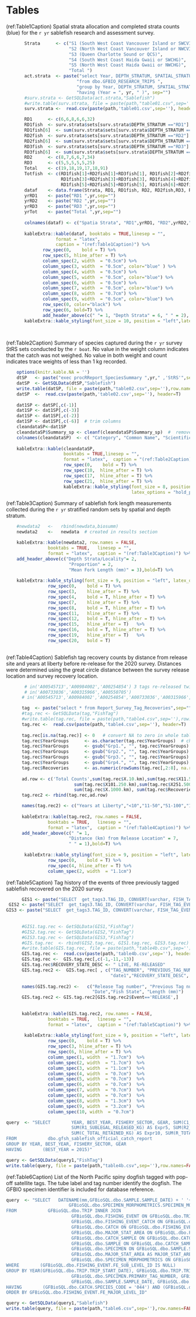 # Tables
(ref:Table1Caption) Spatial strata allocation and completed strata counts (blue) for the `r yr` sablefish research and assessment survey.

```r

       Strata      <- c("S1 (South West Coast Vancouver Island or SWCVI)",
                        "S2 (North West Coast Vancouver Island or NWCVI)",
                        "S3 (Queen Charlotte Sound or QCS)",
                        "S4 (South West Coast Haida Gwaii or SWCHG)",
                        "S5 (North West Coast Haida Gwaii or NWCHG)",
                        "Total ")
       act.strata  <- paste("select Year, DEPTH_STRATUM, SPATIAL_STRATUM, COUNT([SET]) AS sets ",
                           "from dbo.GFBIO_RESEARCH_TRIPS ",
                           "group by Year, DEPTH_STRATUM, SPATIAL_STRATUM ",
                           "having (Year = ", yr, " )", sep="")
       #surv.strata <- GetSQLData(act.strata,"Sablefish")
       #write.table(surv.strata, file = paste(path,"table01.csv",sep=''),row.names=FALSE, na="",col.names=TRUE, sep=",")
       surv.strata <-  read.csv(paste(path,'table01.csv',sep=''), header=T)

       RD1      <- c(6,6,8,6,6,32)
       RD1fish  <- surv.strata$sets[surv.strata$DEPTH_STRATUM =="RD1"]
       RD1fish[6]  <- sum(surv.strata$sets[surv.strata$DEPTH_STRATUM =="RD1"])
       RD2fish  <- surv.strata$sets[surv.strata$DEPTH_STRATUM =="RD2"]
       RD2fish[6]  <- sum(surv.strata$sets[surv.strata$DEPTH_STRATUM =="RD2"])
       RD3fish  <- surv.strata$sets[surv.strata$DEPTH_STRATUM =="RD3"]
       RD3fish[6]  <- sum(surv.strata$sets[surv.strata$DEPTH_STRATUM =="RD3"])     
       RD2      <- c(8,7,6,6,7,34)
       RD3      <- c(5,5,5,5,5,25)
       Total    <- c(19,18,19,17,18,91)
       Totfish  <- c(RD1fish[1]+RD2fish[1]+RD3fish[1], RD1fish[2]+RD2fish[2]+RD3fish[2],
                     RD1fish[3]+RD2fish[3]+RD3fish[3], RD1fish[4]+RD2fish[4]+RD3fish[4],
                     RD1fish[5]+RD2fish[5]+RD3fish[5], RD1fish[6]+RD2fish[6]+RD3fish[6]) # addition
       dataf    <- data.frame(Strata, RD1, RD1fish, RD2, RD2fish,RD3, RD3fish, Total, Totfish) 
       yrRD1    <- paste("RD1 ",yr,sep="")
       yrRD2    <- paste("RD2 ",yr,sep="")
       yrRD3    <- paste("RD3 ",yr,sep="")
       yrTot    <- paste("Total ",yr,sep="")
       
       colnames(dataf) <- c("Spatia Strata", "RD1",yrRD1, "RD2",yrRD2,"RD3",yrRD3,"Total",yrTot)
   
       kableExtra::kable(dataf, booktabs = TRUE,linesep = "",
                   format = "latex",
                   caption = "(ref:Table1Caption)") %>%
              row_spec(0,    bold = T) %>%
              row_spec(5, hline_after = T) %>%
              column_spec(2, width  = "0.5cm") %>%
              column_spec(3, width  = "0.5cm", color="blue" ) %>%
              column_spec(4, width  = "0.5cm") %>%
              column_spec(5, width  = "0.5cm", color="blue") %>% 
              column_spec(6, width  = "0.5cm") %>% 
              column_spec(7, width  = "0.5cm", color="blue") %>%          
              column_spec(8, width  = "0.7cm") %>%
              column_spec(9, width  = "0.5cm", color="blue") %>% 
              row_spec(0, color="black") %>%
              row_spec(6, bold=T) %>%
              add_header_above(c(" "= 1, "Depth Strata" = 6, " " = 2), bold=T) %>%
       kableExtra::kable_styling(font_size = 10, position = "left",latex_options = "hold_position")
  
  
```

(ref:Table2Caption) Summary of species captured during the `r yr` survey StRS sets conducted by the `r boat`. No value in the weight column indicates that the catch was not weighed. No value in both weight and count indicates trace weights of less than 1 kg recorded.


```r

    options(knitr.kable.NA = '')
    dtSP   <- paste("exec procRReport_SpeciesSummary ",yr," ,'StRS'",sep="")
    datSP  <- GetSQLData(dtSP,"Sablefish")
    write.table(datSP, file = paste(path,"table02.csv",sep=''),row.names=FALSE, na="",col.names=TRUE, sep=",")
    datSP  <-  read.csv(paste(path,'table02.csv',sep=''), header=T)
       
    dat1SP <- datSP[,c(-1)] 
    dat1SP <- dat1SP[,c(-3)]
    dat1SP <- dat1SP[,c(-2)]
    dat1SP <- dat1SP[,c(-6)]  # trim columns
    cleandataSP<-dat1SP
    cleandataSP$Summary_sp <- cleanf(cleandataSP$Summary_sp)  #  remove duplicates function
    colnames(cleandataSP)  <- c( "Category", "Common Name", "Scientific Name" , "Count", "Weight(kg)")
    
    kableExtra::kable(cleandataSP,
                      booktabs = TRUE,linesep = "",
                      format = "latex",  caption = "(ref:Table2Caption)") %>%
                      row_spec(0,    bold = T) %>%
                      row_spec(10,  hline_after = T) %>%
                      row_spec(17,  hline_after = T) %>%
                      row_spec(21,  hline_after = T) %>%
                      kableExtra::kable_styling(font_size = 8, position = "left",
                                                latex_options = "hold_position")
```


(ref:Table3Caption) Summary of sablefish fork length measurements collected during the `r yr` stratified random sets by spatial and depth stratum.

```r

    #newdata2   <-   rbind(newdata,biosumm)
    newdata2    <-   newdata  # created in results section

    kableExtra::kable(newdata2, row.names = FALSE,
                booktabs = TRUE,   linesep = "",
                format = "latex",  caption = "(ref:Table3Caption)") %>% 
    add_header_above(c("Depth Strata/Locality"= 2,
                        "Proportion" = 2, 
                        "Mean Fork Length (mm)" = 3),bold=T) %>%
      
    kableExtra::kable_styling(font_size = 9, position = "left", latex_options = "hold_position") %>%
                row_spec(0,    bold = T) %>%
                row_spec(3,    hline_after = T) %>%
                row_spec(4,    bold = T, hline_after = T) %>%
                row_spec(7,    hline_after = T) %>% 
                row_spec(8,    bold = T, hline_after = T) %>%      
                row_spec(11,   hline_after = T) %>%
                row_spec(12,   bold = T, hline_after = T) %>%      
                row_spec(15,   hline_after = T)   %>% 
                row_spec(16,   bold = T, hline_after = T) %>%   
                row_spec(19,   hline_after = T)   %>% 
                row_spec(20,   bold = T)
      
```

(ref:Table4Caption) Sablefish tag recovery counts by distance from release site and years at liberty before re-release for the 2020 survey. Distances were determined using the great circle distance between the survey release location and survey recovery location.


```r

       # in('A00545713','A00984002','A00254854') 3 tags re-released twice
       # in('A00733036','A00315966','A00550705')
      # in('A00545713','A00984002','A00254854','A00733036','A00315966','A00550705') 

      tag  <- paste("select * from Report_Survey_Tag_Recoveries",sep="") # have to go in database and change the year value
      #tag.rec <- GetSQLData(tag,"FishTag")
      #write.table(tag.rec, file = paste(path,"table4.csv",sep=''),row.names=FALSE, na="",col.names=TRUE, sep=",")
      tag.rec <-  read.csv(paste(path,'table4.csv',sep=''), header=T)
      
      tag.rec[is.na(tag.rec)] <- 0   # convert NA to zero in whole table
      tag.rec$YearGroups      <- as.character(tag.rec$YearGroups)  # change column to character
      tag.rec$YearGroups      <- gsub("Grp1.", "", tag.rec$YearGroups)
      tag.rec$YearGroups      <- gsub("Grp2.", "", tag.rec$YearGroups)
      tag.rec$YearGroups      <- gsub("Grp3.", "", tag.rec$YearGroups)  
      tag.rec$YearGroups      <- gsub("Grp4.", "", tag.rec$YearGroups)      
      tag.rec$Recoveries      <- as.numeric(rowSums(tag.rec[,2:8], na.rm=TRUE))
      
      ad.row <- c('Total Counts',sum(tag.rec$X.10.km),sum(tag.rec$X11.50.km),sum(tag.rec$X51.100.km),
                          sum(tag.rec$X101.250.km),sum(tag.rec$X251.500.km),sum(tag.rec$X501.1000.km),
                          sum(tag.rec$X.1000.km), sum(tag.rec$Recoveries) )
      tag.rec2 <- rbind(tag.rec,ad.row) 

      names(tag.rec2) <- c("Years at Liberty","<10","11-50","51-100","101-250","251-500","501-1000","1000+","Recovery count")
   
      kableExtra::kable(tag.rec2, row.names = FALSE,
                booktabs = TRUE,   linesep = "",
                format = "latex",  caption = "(ref:Table4Caption)") %>% 
      add_header_above(c(" "= 1,
                        "Distance (km) from Release Location" = 7, 
                        " " = 1),bold=T) %>% 
      
       kableExtra::kable_styling(font_size = 9, position = "left", latex_options = "hold_position") %>%
                row_spec(0,    bold = T) %>%
                row_spec(4, hline_after = T) %>%
                column_spec(2, width  = "1.1cm") 

```
\clearpage
(ref:Table5Caption) Tag history of the events of three previously tagged sablefish recovered on the 2020 survey.

```r

      GIS1 <- paste("SELECT  get_tags3.TAG_ID, CONVERT(varchar, FISH_TAG_EVENTS_4.EVENT_DATE, 101) AS date1, FISH_TAG_EVENTS_4.EVENT_YEAR, dbo.EVENT_TYPE.EVENT_DESCRIPTION, FISH_TAG_EVENTS_4.EVENT_NUMBER, FISH_TAG_EVENTS_4.EVENT_TRIP,  dbo.FISH_STATE.RECOVERY_STATE_DESC, dbo.q_Fish_Tag_Lengths.Length, FISH_TAG_EVENTS_4.TAG_NUMBER,  FISH_TAG_EVENTS_4.PREVIOUS_TAG_NUMBER, FISH_TAG_EVENTS_4.FISH_EVENT_NUMBER,FISH_TAG_EVENTS_4.EVENT_SET,FISH_TAG_EVENTS_4.RECAPTURE_FISH_ID FROM  dbo.EVENT_TYPE RIGHT OUTER JOIN  (SELECT  TAG_ID, rfi   FROM   (SELECT   FISH_TAG_EVENTS_1.TAG_ID, QRY3.rfi  FROM   (SELECT  TAG_ID, CASE WHEN RECAPTURE_FISH_ID = 0 THEN - 99 ELSE ISNULL(RECAPTURE_FISH_ID, - 99) END AS rfi FROM   (SELECT   TAG_ID, RECAPTURE_FISH_ID  FROM   dbo.FISH_TAG_EVENTS WHERE  (TAG_NUMBER = N'A00315966')) AS QRY1 UNION  SELECT   TAG_ID, RECAPTURE_FISH_ID FROM    (SELECT   TAG_ID, RECAPTURE_FISH_ID  FROM dbo.FISH_TAG_EVENTS AS FISH_TAG_EVENTS_2 WHERE  (PREVIOUS_TAG_NUMBER = N'A00315966')) AS QRY2) AS QRY3 INNER JOIN dbo.FISH_TAG_EVENTS AS FISH_TAG_EVENTS_1 ON QRY3.rfi = FISH_TAG_EVENTS_1.RECAPTURE_FISH_ID GROUP BY FISH_TAG_EVENTS_1.TAG_ID, QRY3.rfi HAVING  (QRY3.rfi IS NOT NULL)) AS get_tags1  UNION SELECT  TAG_ID, RECAPTURE_FISH_ID FROM    (SELECT  FISH_TAG_EVENTS_1.TAG_ID, QRY3_1.RECAPTURE_FISH_ID FROM (SELECT TAG_ID, RECAPTURE_FISH_ID FROM   (SELECT   TAG_ID, RECAPTURE_FISH_ID FROM   dbo.FISH_TAG_EVENTS AS FISH_TAG_EVENTS_3 WHERE    (TAG_NUMBER = N'A00315966')) AS QRY1_1 UNION SELECT   TAG_ID, RECAPTURE_FISH_ID   FROM   (SELECT     TAG_ID, RECAPTURE_FISH_ID FROM   dbo.FISH_TAG_EVENTS AS FISH_TAG_EVENTS_2 WHERE  (PREVIOUS_TAG_NUMBER = N'A00315966')) AS QRY2_1) AS QRY3_1 INNER JOIN dbo.FISH_TAG_EVENTS AS FISH_TAG_EVENTS_1 ON QRY3_1.TAG_ID = FISH_TAG_EVENTS_1.TAG_ID GROUP BY FISH_TAG_EVENTS_1.TAG_ID, QRY3_1.RECAPTURE_FISH_ID  HAVING (QRY3_1.RECAPTURE_FISH_ID IS NULL)) AS get_tags2) AS get_tags3 INNER JOIN  dbo.FISH_TAG_EVENTS AS FISH_TAG_EVENTS_4 ON get_tags3.TAG_ID = FISH_TAG_EVENTS_4.TAG_ID ON dbo.EVENT_TYPE.EVENT_TYPE = FISH_TAG_EVENTS_4.EVENT_TYPE LEFT OUTER JOIN dbo.FISH_STATE RIGHT OUTER JOIN dbo.FISH_TAG_REC_SPECS ON dbo.FISH_STATE.RECOVERY_STATE_CODE = dbo.FISH_TAG_REC_SPECS.RECOVERY_STATE ON FISH_TAG_EVENTS_4.TAG_ID = dbo.FISH_TAG_REC_SPECS.TAG_ID LEFT OUTER JOIN dbo.q_Fish_Tag_Lengths ON FISH_TAG_EVENTS_4.TAG_ID = dbo.q_Fish_Tag_Lengths.TAG_ID ORDER BY FISH_TAG_EVENTS_4.EVENT_YEAR, FISH_TAG_EVENTS_4.FISH_EVENT_NUMBER,date1 ", sep="")   # for 2020 only
 GIS2 <- paste("SELECT  get_tags3.TAG_ID, CONVERT(varchar, FISH_TAG_EVENTS_4.EVENT_DATE, 101) AS date1, FISH_TAG_EVENTS_4.EVENT_YEAR, dbo.EVENT_TYPE.EVENT_DESCRIPTION, FISH_TAG_EVENTS_4.EVENT_NUMBER, FISH_TAG_EVENTS_4.EVENT_TRIP,  dbo.FISH_STATE.RECOVERY_STATE_DESC, dbo.q_Fish_Tag_Lengths.Length, FISH_TAG_EVENTS_4.TAG_NUMBER,  FISH_TAG_EVENTS_4.PREVIOUS_TAG_NUMBER, FISH_TAG_EVENTS_4.FISH_EVENT_NUMBER,FISH_TAG_EVENTS_4.EVENT_SET,FISH_TAG_EVENTS_4.RECAPTURE_FISH_ID FROM  dbo.EVENT_TYPE RIGHT OUTER JOIN  (SELECT  TAG_ID, rfi   FROM   (SELECT   FISH_TAG_EVENTS_1.TAG_ID, QRY3.rfi  FROM   (SELECT  TAG_ID, CASE WHEN RECAPTURE_FISH_ID = 0 THEN - 99 ELSE ISNULL(RECAPTURE_FISH_ID, - 99) END AS rfi FROM   (SELECT   TAG_ID, RECAPTURE_FISH_ID  FROM   dbo.FISH_TAG_EVENTS WHERE  (TAG_NUMBER = N'A00550705')) AS QRY1 UNION  SELECT   TAG_ID, RECAPTURE_FISH_ID FROM    (SELECT   TAG_ID, RECAPTURE_FISH_ID  FROM dbo.FISH_TAG_EVENTS AS FISH_TAG_EVENTS_2 WHERE  (PREVIOUS_TAG_NUMBER = N'A00550705')) AS QRY2) AS QRY3 INNER JOIN dbo.FISH_TAG_EVENTS AS FISH_TAG_EVENTS_1 ON QRY3.rfi = FISH_TAG_EVENTS_1.RECAPTURE_FISH_ID GROUP BY FISH_TAG_EVENTS_1.TAG_ID, QRY3.rfi HAVING  (QRY3.rfi IS NOT NULL)) AS get_tags1  UNION SELECT  TAG_ID, RECAPTURE_FISH_ID FROM    (SELECT  FISH_TAG_EVENTS_1.TAG_ID, QRY3_1.RECAPTURE_FISH_ID FROM (SELECT TAG_ID, RECAPTURE_FISH_ID FROM   (SELECT   TAG_ID, RECAPTURE_FISH_ID FROM   dbo.FISH_TAG_EVENTS AS FISH_TAG_EVENTS_3 WHERE    (TAG_NUMBER = N'A00550705')) AS QRY1_1 UNION SELECT   TAG_ID, RECAPTURE_FISH_ID   FROM   (SELECT     TAG_ID, RECAPTURE_FISH_ID FROM   dbo.FISH_TAG_EVENTS AS FISH_TAG_EVENTS_2 WHERE  (PREVIOUS_TAG_NUMBER = N'A00550705')) AS QRY2_1) AS QRY3_1 INNER JOIN dbo.FISH_TAG_EVENTS AS FISH_TAG_EVENTS_1 ON QRY3_1.TAG_ID = FISH_TAG_EVENTS_1.TAG_ID GROUP BY FISH_TAG_EVENTS_1.TAG_ID, QRY3_1.RECAPTURE_FISH_ID  HAVING (QRY3_1.RECAPTURE_FISH_ID IS NULL)) AS get_tags2) AS get_tags3 INNER JOIN  dbo.FISH_TAG_EVENTS AS FISH_TAG_EVENTS_4 ON get_tags3.TAG_ID = FISH_TAG_EVENTS_4.TAG_ID ON dbo.EVENT_TYPE.EVENT_TYPE = FISH_TAG_EVENTS_4.EVENT_TYPE LEFT OUTER JOIN dbo.FISH_STATE RIGHT OUTER JOIN dbo.FISH_TAG_REC_SPECS ON dbo.FISH_STATE.RECOVERY_STATE_CODE = dbo.FISH_TAG_REC_SPECS.RECOVERY_STATE ON FISH_TAG_EVENTS_4.TAG_ID = dbo.FISH_TAG_REC_SPECS.TAG_ID LEFT OUTER JOIN dbo.q_Fish_Tag_Lengths ON FISH_TAG_EVENTS_4.TAG_ID = dbo.q_Fish_Tag_Lengths.TAG_ID ORDER BY FISH_TAG_EVENTS_4.EVENT_YEAR, FISH_TAG_EVENTS_4.FISH_EVENT_NUMBER,date1 ", sep="")   # for 2020 only
GIS3 <- paste("SELECT  get_tags3.TAG_ID, CONVERT(varchar, FISH_TAG_EVENTS_4.EVENT_DATE, 101) AS date1, FISH_TAG_EVENTS_4.EVENT_YEAR, dbo.EVENT_TYPE.EVENT_DESCRIPTION, FISH_TAG_EVENTS_4.EVENT_NUMBER, FISH_TAG_EVENTS_4.EVENT_TRIP,  dbo.FISH_STATE.RECOVERY_STATE_DESC, dbo.q_Fish_Tag_Lengths.Length, FISH_TAG_EVENTS_4.TAG_NUMBER,  FISH_TAG_EVENTS_4.PREVIOUS_TAG_NUMBER, FISH_TAG_EVENTS_4.FISH_EVENT_NUMBER,FISH_TAG_EVENTS_4.EVENT_SET,FISH_TAG_EVENTS_4.RECAPTURE_FISH_ID FROM  dbo.EVENT_TYPE RIGHT OUTER JOIN  (SELECT  TAG_ID, rfi   FROM   (SELECT   FISH_TAG_EVENTS_1.TAG_ID, QRY3.rfi  FROM   (SELECT  TAG_ID, CASE WHEN RECAPTURE_FISH_ID = 0 THEN - 99 ELSE ISNULL(RECAPTURE_FISH_ID, - 99) END AS rfi FROM   (SELECT   TAG_ID, RECAPTURE_FISH_ID  FROM   dbo.FISH_TAG_EVENTS WHERE  (TAG_NUMBER = N'A00733036')) AS QRY1 UNION  SELECT   TAG_ID, RECAPTURE_FISH_ID FROM    (SELECT   TAG_ID, RECAPTURE_FISH_ID  FROM dbo.FISH_TAG_EVENTS AS FISH_TAG_EVENTS_2 WHERE  (PREVIOUS_TAG_NUMBER = N'A00733036')) AS QRY2) AS QRY3 INNER JOIN dbo.FISH_TAG_EVENTS AS FISH_TAG_EVENTS_1 ON QRY3.rfi = FISH_TAG_EVENTS_1.RECAPTURE_FISH_ID GROUP BY FISH_TAG_EVENTS_1.TAG_ID, QRY3.rfi HAVING  (QRY3.rfi IS NOT NULL)) AS get_tags1  UNION SELECT  TAG_ID, RECAPTURE_FISH_ID FROM    (SELECT  FISH_TAG_EVENTS_1.TAG_ID, QRY3_1.RECAPTURE_FISH_ID FROM (SELECT TAG_ID, RECAPTURE_FISH_ID FROM   (SELECT   TAG_ID, RECAPTURE_FISH_ID FROM   dbo.FISH_TAG_EVENTS AS FISH_TAG_EVENTS_3 WHERE    (TAG_NUMBER = N'A00733036')) AS QRY1_1 UNION SELECT   TAG_ID, RECAPTURE_FISH_ID   FROM   (SELECT     TAG_ID, RECAPTURE_FISH_ID FROM   dbo.FISH_TAG_EVENTS AS FISH_TAG_EVENTS_2 WHERE  (PREVIOUS_TAG_NUMBER = N'A00733036')) AS QRY2_1) AS QRY3_1 INNER JOIN dbo.FISH_TAG_EVENTS AS FISH_TAG_EVENTS_1 ON QRY3_1.TAG_ID = FISH_TAG_EVENTS_1.TAG_ID GROUP BY FISH_TAG_EVENTS_1.TAG_ID, QRY3_1.RECAPTURE_FISH_ID  HAVING (QRY3_1.RECAPTURE_FISH_ID IS NULL)) AS get_tags2) AS get_tags3 INNER JOIN  dbo.FISH_TAG_EVENTS AS FISH_TAG_EVENTS_4 ON get_tags3.TAG_ID = FISH_TAG_EVENTS_4.TAG_ID ON dbo.EVENT_TYPE.EVENT_TYPE = FISH_TAG_EVENTS_4.EVENT_TYPE LEFT OUTER JOIN dbo.FISH_STATE RIGHT OUTER JOIN dbo.FISH_TAG_REC_SPECS ON dbo.FISH_STATE.RECOVERY_STATE_CODE = dbo.FISH_TAG_REC_SPECS.RECOVERY_STATE ON FISH_TAG_EVENTS_4.TAG_ID = dbo.FISH_TAG_REC_SPECS.TAG_ID LEFT OUTER JOIN dbo.q_Fish_Tag_Lengths ON FISH_TAG_EVENTS_4.TAG_ID = dbo.q_Fish_Tag_Lengths.TAG_ID ORDER BY FISH_TAG_EVENTS_4.EVENT_YEAR, FISH_TAG_EVENTS_4.FISH_EVENT_NUMBER,date1 ", sep="")   # for 2020 only
      
      
      #GIS1.tag.rec <- GetSQLData(GIS1,"FishTag")
      #GIS2.tag.rec <- GetSQLData(GIS2,"FishTag")
      #GIS3.tag.rec <- GetSQLData(GIS3,"FishTag")
      #GIS.tag.rec  <- rbind(GIS2.tag.rec, GIS1.tag.rec, GIS3.tag.rec)
      #write.table(GIS.tag.rec, file = paste(path,"table4b.csv",sep=''),row.names=FALSE, na="",col.names=TRUE, sep=",")
      GIS.tag.rec <-  read.csv(paste(path,'table4b.csv',sep=''), header=T)
      GIS.tag.rec <-  GIS.tag.rec[,c(-1,-11,-13)]
      GIS.tag.rec$RECOVERY_STATE_DESC <- " LIVE, RE-RELEASED"
      GIS.tag.rec2 <-  GIS.tag.rec[ , c("TAG_NUMBER", "PREVIOUS_TAG_NUMBER", "EVENT_DESCRIPTION","EVENT_NUMBER", "EVENT_TRIP","EVENT_SET","EVENT_YEAR",
                                        "date1","RECOVERY_STATE_DESC", "Length")]
      
      names(GIS.tag.rec2) <-   c("Release Tag number", "Previous Tag number", "Event","Event no.","Event Trip","Event Set","Event year",
                                 "Date","Fish State", "Length (mm)")
      GIS.tag.rec2 <- GIS.tag.rec2[GIS.tag.rec2$Event=='RELEASE',]
      
 
      kableExtra::kable(GIS.tag.rec2, row.names = FALSE,
                booktabs = TRUE,   linesep = "",
                format = "latex",  caption = "(ref:Table5Caption)") %>% 
 
       kableExtra::kable_styling(font_size = 9, position = "left", latex_options = "hold_position") %>%
                row_spec(0,    bold = T) %>%
                row_spec(3, hline_after = T) %>%
                row_spec(6, hline_after = T) %>%
                column_spec(1, width  = "1.7cm")  %>%
                column_spec(2, width  = "1.7cm")  %>%
                column_spec(3, width  = "1.1cm")  %>%
                column_spec(4, width  = "0.7cm")  %>%
                column_spec(5, width  = "0.7cm")  %>%
                column_spec(6, width  = "0.7cm")  %>%  
                column_spec(7, width  = "0.7cm")  %>% 
                column_spec(8, width  = "0.7cm")  %>%   
                column_spec(8, width  = "1.3cm")  %>%  
                column_spec(9, width  = "3.2cm")  %>%  
                column_spec(10, width  = "0.7cm")          
```
```r




query  <- "SELECT        YEAR, BEST_YEAR, FISHERY_SECTOR, GEAR, SUM(C1_RETAINED_ROUND_KG) AS Expr1, SUM(C2_SUBLEGAL_BAIT_KG) AS Expr2, SUM(C3_LEGAL_BAIT_KG) AS Expr3, SUM(C4_RETAINED_OTHER_KG) AS Expr4, 
                         SUM(R1_SUBLEGAL_RELEASED_KG) AS Expr5, SUM(R2_LEGAL_RELEASED_KG) AS Expr6, SUM(R2_LEGAL_RELEASED_MORT_KG) AS Expr7, SUM(R3_SUBLEGAL_LICED_KG) AS Expr8, SUM(R4_LEGAL_LICED_KG) AS Expr9, 
                         SUM(C_TOTAL_RETAINED_KG) AS Expr10, SUM(R_TOTAL_RELEASED_KG) AS Expr11
FROM            dbo.gfsh_sablefish_official_catch_report
GROUP BY YEAR, BEST_YEAR, FISHERY_SECTOR, GEAR
HAVING        (BEST_YEAR = 2015)"

query <- GetSQLData(query1,"FishTag")
write.table(query, file = paste(path,"table4b.csv",sep=''),row.names=FALSE, na="",col.names=TRUE, sep=",")

```

\clearpage

\clearpage
(ref:Table6Caption) List of the North Pacific spiny dogfish tagged with pop-off satellite tags. The tube label and tag number identify the dogfish.  The GFBIO specimen identifier is included for database reference.

```r

query  <- "SELECT   DATENAME(mm,GFBioSQL.dbo.SAMPLE.SAMPLE_DATE) + ' '+ cast(day(GFBioSQL.dbo.SAMPLE.SAMPLE_DATE) as varchar) +','+ cast(year(GFBioSQL.dbo.SAMPLE.SAMPLE_DATE) as varchar) as Date, GFBioSQL.dbo.FISHING_EVENT.FE_MAJOR_LEVEL_ID as [Set], GFBioSQL.dbo.SPECIMEN.PRIMARY_TAG_NUMBER AS [Tube label - tag number], 
                        GFBioSQL.dbo.SPECIMEN_MORPHOMETRICS.SPECIMEN_MORPHOMETRICS_VALUE AS [Precaudal length (mm)],LEFT(MAJOR_STAT_AREA_1.MAJOR_STAT_AREA_NAME, 2) AS [Release Area], GFBioSQL.dbo.SPECIMEN.SPECIMEN_ID as [GFBio Specimen id] 
FROM            GFBioSQL.dbo.TRIP INNER JOIN
                         GFBioSQL.dbo.FISHING_EVENT ON GFBioSQL.dbo.TRIP.TRIP_ID = GFBioSQL.dbo.FISHING_EVENT.TRIP_ID INNER JOIN
                         GFBioSQL.dbo.FISHING_EVENT_CATCH ON GFBioSQL.dbo.FISHING_EVENT.FISHING_EVENT_ID = GFBioSQL.dbo.FISHING_EVENT_CATCH.FISHING_EVENT_ID INNER JOIN
                         GFBioSQL.dbo.CATCH ON GFBioSQL.dbo.FISHING_EVENT_CATCH.CATCH_ID = GFBioSQL.dbo.CATCH.CATCH_ID INNER JOIN
                         GFBioSQL.dbo.MAJOR_STAT_AREA ON GFBioSQL.dbo.FISHING_EVENT.MAJOR_STAT_AREA_CODE = GFBioSQL.dbo.MAJOR_STAT_AREA.MAJOR_STAT_AREA_CODE INNER JOIN
                         GFBioSQL.dbo.CATCH_SAMPLE ON GFBioSQL.dbo.CATCH.CATCH_ID = GFBioSQL.dbo.CATCH_SAMPLE.CATCH_ID INNER JOIN
                         GFBioSQL.dbo.SAMPLE ON GFBioSQL.dbo.CATCH_SAMPLE.SAMPLE_ID = GFBioSQL.dbo.SAMPLE.SAMPLE_ID INNER JOIN
                         GFBioSQL.dbo.SPECIMEN ON GFBioSQL.dbo.SAMPLE.SAMPLE_ID = GFBioSQL.dbo.SPECIMEN.SAMPLE_ID INNER JOIN
                         GFBioSQL.dbo.MAJOR_STAT_AREA AS MAJOR_STAT_AREA_1 ON GFBioSQL.dbo.FISHING_EVENT.MAJOR_STAT_AREA_CODE = MAJOR_STAT_AREA_1.MAJOR_STAT_AREA_CODE INNER JOIN
                         GFBioSQL.dbo.SPECIMEN_MORPHOMETRICS ON GFBioSQL.dbo.SPECIMEN.SPECIMEN_ID = GFBioSQL.dbo.SPECIMEN_MORPHOMETRICS.SPECIMEN_ID
WHERE        (GFBioSQL.dbo.FISHING_EVENT.FE_SUB_LEVEL_ID IS NULL)
GROUP BY YEAR(GFBioSQL.dbo.TRIP.TRIP_START_DATE), GFBioSQL.dbo.TRIP.TRIP_ID, GFBioSQL.dbo.FISHING_EVENT.FE_MAJOR_LEVEL_ID, GFBioSQL.dbo.CATCH.SPECIES_CODE, 
                         GFBioSQL.dbo.SPECIMEN.PRIMARY_TAG_NUMBER, GFBioSQL.dbo.FISHING_EVENT.FISHING_EVENT_ID, GFBioSQL.dbo.CATCH.CATCH_ID, GFBioSQL.dbo.SAMPLE.SAMPLE_ID, GFBioSQL.dbo.SPECIMEN.SPECIMEN_ID, 
                         GFBioSQL.dbo.SAMPLE.SAMPLE_DATE, GFBioSQL.dbo.SPECIMEN_MORPHOMETRICS.SPECIMEN_MORPHOMETRICS_VALUE, LEFT(MAJOR_STAT_AREA_1.MAJOR_STAT_AREA_NAME, 2)
HAVING        (GFBioSQL.dbo.CATCH.SPECIES_CODE = '044') AND (GFBioSQL.dbo.TRIP.TRIP_ID = 73190) AND (NOT (GFBioSQL.dbo.SPECIMEN.PRIMARY_TAG_NUMBER IS NULL))
ORDER BY GFBioSQL.dbo.FISHING_EVENT.FE_MAJOR_LEVEL_ID"

query <- GetSQLData(query1,"Sablefish")
write.table(query, file = paste(path,"table6.csv",sep=''),row.names=FALSE, na="",col.names=TRUE, sep=",")

```
